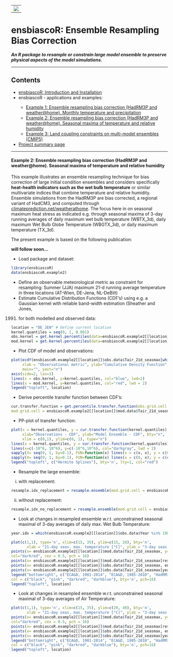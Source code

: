 
<!-- This is the project specific website template -->
<!-- It can be changed as liked or replaced by other content -->

<html>
<body>

<!-- R-Forge Logo -->


<table border="0" width="100%" cellspacing="0" cellpadding="0">
<tr>
<td>
<img src="logo.png" />
</td> 
</tr>
</table>

<!-- get project title  -->
<!-- own website starts here, the following may be changed as you like -->

<h1>ensbiascoR: Ensemble Resampling Bias Correction</h1>
<em><p><strong>An R package to resample or constrain large model ensemble to preserve physical aspects of the model simulations.
</strong> </p></em>

<!-- menu -->
<hr>
<h2>Contents</h2>
<ul>
  <li><a href="index.html">ensbiascoR: Introduction and Installation</a></li> 
  <li>ensbiascoR - applications and examples:</li>
	<ul>
		<li><a href="ensbiascoR_example1.html">Example 1: Ensemble resampling bias correction (HadRM3P and weather@home). Monthly temperature and precipitation</a></li>
		<li><a href="ensbiascoR_example2.html">Example 2: Ensemble resampling bias correction (HadRM3P and weather@home). Seasonal maxima of temperature and relative humidity</a></li>
		<li><a href="ensbiascoR_example3.html">Example 3: Land coupling constraints on multi-model ensembles (CMIP5)</a></li>
	</ul>
	<li><a href="http://r-forge.r-project.org/projects/ensbiascor/">Project summary page</a></li>
</ul>
<hr>
<!-- end of menu -->


#### Example 2: Ensemble resampling bias correction (HadRM3P and weather@home). Seasonal maxima of temperature and relative humidity

This example illustrates an ensemble resampling technique for bias correction of large initial condition ensembles and considers specifically **heat-health indicators such as the wet bulb temperature** or similar multivariate indices that combine temperature and relative humidity. Ensemble simulations from the HadRM3P are bias corrected, a regional variant of HadCM3, and computed through <a href="http://climateprediction.net/weatherathome/"> climateprediction.net/weatherathome</a>. The focus here in on seasonal maximum heat stress as indicated e.g. through seasonal maxima of 3-day running averages of daily maximum wet bulb temperature (WBTX_3d), daily maximum Wet Bulb Globe Temperature (WBGTX_3d), or daily maximum temperature (TX_3d).

The present example is based on the following publication:

**will follow soon...**

- Load package and dataset:
```r
library(ensbiascoR)
data(ensbiascoR.example2)
```

- Define an observable meteorological metric as constraint for resampling: Summer (JJA) maximum 21-d running average temperature in three locations (AT-Wien, DE-Jena, NL-DeBilt) 
- Estimate Cumulative Distribution Functions (CDF's) using e.g. a Gaussian kernel with reliable band-width estimation (Sheather and Jones, 
1991) for both modelled and observed data:
```r
location = "DE_JEN" # Define current location
kernel.quantiles = seq(0, 1, 0.001)
obs.kernel = get.kernel.percentiles(data=ensbiascoR.example2[[location]]$obs.data$Tair_21d_seasmax[which(ensbiascoR.example2$DE_JEN$obs.data$Year %in% 1985:2010)], kernel.quantiles = kernel.quantiles)
mod.kernel = get.kernel.percentiles(data=ensbiascoR.example2[[location]]$mod.data$Tair_21d_seasmax, kernel.quantiles = kernel.quantiles)
```

- Plot CDF of model and observations:
```r
plot(ecdf(ensbiascoR.example2[[location]]$obs.data$Tair_21d_seasmax[which(ensbiascoR.example2[[location]]$obs.data$Year %in% 1985:2010)]), bty='n', 
     xlab = "Observational metric", ylab="Cumulative Density Function", xlim=c(15,30), 
     main="", yaxt="n")
axis(side=2, las=1)
lines(x = obs.kernel, y=kernel.quantiles, col="blue", lwd=2)
lines(x = mod.kernel, y=kernel.quantiles, col="red", lwd = 2)
legend("topleft", location)
```

- Derive percentile transfer function between CDF's:
```r
cur.transfer.function = get.percentile.transfer.function(obs.grid.cell = ensbiascoR.example2[[location]]$obs.data$Tair_21d_seasmax[which(ensbiascoR.example2[[location]]$obs.data$Year %in% 1985:2010)], 
mod.grid.cell = ensbiascoR.example2[[location]]$mod.data$Tair_21d_seasmax)
```

- PP-plot of transfer function:
```r
plot(x = kernel.quantiles, y = cur.transfer.function(kernel.quantiles), 
     xlab="Observations - CDF", ylab="Model Ensemble - CDF", bty="n",
     xlim = c(0,1), ylim=c(0, 1), type="n")
lines(x = kernel.quantiles, y = cur.transfer.function(kernel.quantiles), col="red")
lines(x=c(-10^6, 10^6), y=c(-10^6,10^6), col="darkgray", lwd = 2)
sapply(X= seq(0, 1, by=0.1), FUN=function(x) lines(x = c(x, x), y = c(0, cur.transfer.function(x)), lty=2, col="black"))
sapply(X= seq(0, 1, by=0.1), FUN=function(x) lines(x = c(0, x), y = c(cur.transfer.function(x), cur.transfer.function(x)), lty = 2, col="black"))
legend("topleft", c("Hermite Splines"), bty='n', lty=1, col="red")
```

- Resample the large ensemble:

i. with replacement:
```r
resample.idx_replacement = resample.ensemble(mod.grid.cell = ensbiascoR.example2[[location]]$mod.data$Tair_21d_seasmax, transfer.function= cur.transfer.function, replacement = T, sample.size=10000)
```
ii. without replacement:
```r
resample.idx_no_replacement = resample.ensemble(mod.grid.cell = ensbiascoR.example2[[location]]$mod.data$Tair_21d_seasmax, transfer.function= cur.transfer.function, replacement = F, sample.size=1000, search.radius = 0.5)
```

- Look at changes in resampled ensemble w.r.t. unconstrained seasonal maximal of 3-day averages of daily max. Wet Bulb Temperature:
```r
year.idx = which(ensbiascoR.example2[[location]]$obs.data$Year %in% 1985:2010)

plot(c(1,1), type='n', xlim=c(15, 35), ylim=c(15, 28), bty='n',
       xlab = "21-day seas. max. temperature [°C]", ylab = "3-day seas. max. wet bulb temperature [°C]")
points(x= ensbiascoR.example2[[location]]$mod.data$Tair_21d_seasmax, y= ensbiascoR.example2[[location]]$mod.data$WBT_3d_seasmax, 
col="darkred", cex = 0.5, pch = 16)
points(x= ensbiascoR.example2[[location]]$mod.data$Tair_21d_seasmax[resample.idx_replacement], y= ensbiascoR.example2[[location]]$mod.data$WBT_3d_seasmax[resample.idx_replacement], col="darkblue", cex = 0.5, pch = 16)
points(x= ensbiascoR.example2[[location]]$obs.data$Tair_21d_seasmax, ensbiascoR.example2[[location]]$obs.data$WBT_3d_seasmax, col="black", pch=16)
points(x= ensbiascoR.example2[[location]]$obs.data$Tair_21d_seasmax[year.idx], ensbiascoR.example2[[location]]$obs.data$WBT_3d_seasmax[year.idx], col="pink", pch=16)
legend("bottomright", c("ECA&D, 1901-2014", "ECA&D, 1985-2010", "HadRM3P, 1985-2010, original", "HadRM3P, 1985-2010, resampled"), 
col = c("black", "pink", "darkred", "darkblue"), bty='n', pch=16)
legend("topleft", location)
```

- Look at changes in resampled ensemble w.r.t. unconstrained seasonal maximal of 3-day averages of Air Temperature:
```r
plot(c(1,1), type='n', xlim=c(15, 35), ylim=c(20, 40), bty='n',
       xlab = "21-day seas. max. temperature [°C]", ylab = "3-day seas. max. temperature [°C]")
points(x= ensbiascoR.example2[[location]]$mod.data$Tair_21d_seasmax, y= ensbiascoR.example2[[location]]$mod.data$Tair_3d_seasmax, 
col="darkred", cex = 0.5, pch = 16)
points(x= ensbiascoR.example2[[location]]$mod.data$Tair_21d_seasmax[resample.idx_replacement], y= ensbiascoR.example2[[location]]$mod.data$Tair_3d_seasmax[resample.idx_replacement], col="darkblue", cex = 0.5, pch = 16)
points(x= ensbiascoR.example2[[location]]$obs.data$Tair_21d_seasmax, ensbiascoR.example2[[location]]$obs.data$Tair_3d_seasmax, col="black", pch=16)
points(x= ensbiascoR.example2[[location]]$obs.data$Tair_21d_seasmax[year.idx], ensbiascoR.example2[[location]]$obs.data$Tair_3d_seasmax[year.idx], col="pink", pch=16)
legend("bottomright", c("ECA&D, 1901-2014", "ECA&D, 1985-2010", "HadRM3P, 1985-2010, original", "HadRM3P, 1985-2010, resampled"), 
col = c("black", "pink", "darkred", "darkblue"), bty='n', pch=16)
legend("topleft", location)
```



  
  
  





